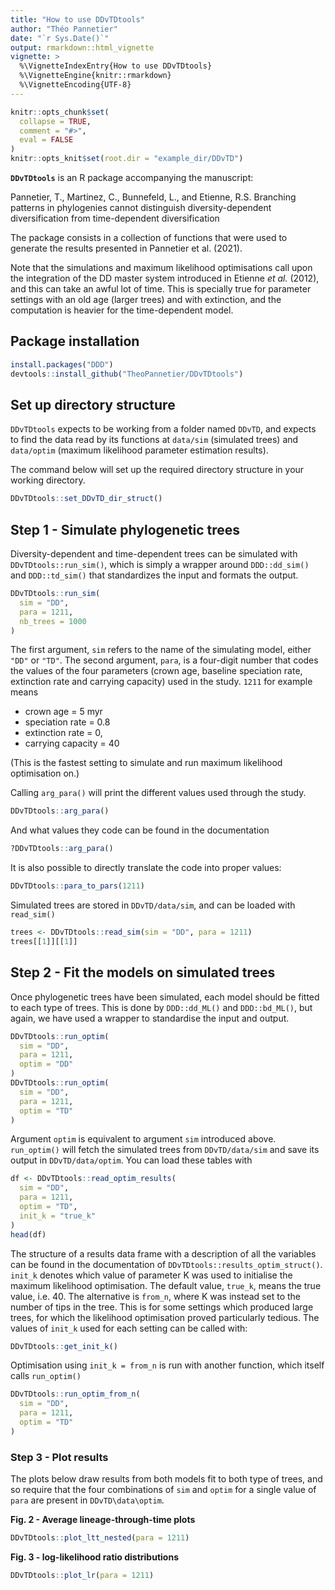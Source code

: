 ```yaml
---
title: "How to use DDvTDtools"
author: "Théo Pannetier"
date: "`r Sys.Date()`"
output: rmarkdown::html_vignette
vignette: >
  %\VignetteIndexEntry{How to use DDvTDtools}
  %\VignetteEngine{knitr::rmarkdown}
  %\VignetteEncoding{UTF-8}
---
```


```r
knitr::opts_chunk$set(
  collapse = TRUE,
  comment = "#>",
  eval = FALSE
)
knitr::opts_knit$set(root.dir = "example_dir/DDvTD")
```

__`DDvTDtools`__ is an R package accompanying the manuscript:

Pannetier, T., Martinez, C., Bunnefeld, L., and Etienne, R.S. Branching patterns in phylogenies cannot distinguish diversity-dependent diversification from time-dependent diversification

The package consists in a collection of functions that were used to generate the results presented in Pannetier et al. (2021).

Note that the simulations and maximum likelihood optimisations call upon the integration of the DD master system introduced in Etienne _et al._ (2012), and this can take an awful lot of time. This is specially true for parameter settings with an old age (larger trees) and with extinction, and the computation is heavier for the time-dependent model.


## Package installation
```r
install.packages("DDD")
devtools::install_github("TheoPannetier/DDvTDtools")
```

## Set up directory structure
`DDvTDtools` expects to be working from a folder named `DDvTD`, and expects to find the data read by its functions at `data/sim` (simulated trees) and `data/optim` (maximum likelihood parameter estimation results).

The command below will set up the required directory structure in your working directory.

```r
DDvTDtools::set_DDvTD_dir_struct()
```

## Step 1 - Simulate phylogenetic trees
Diversity-dependent and time-dependent trees can be simulated with `DDvTDtools::run_sim()`, which is simply a wrapper around `DDD::dd_sim()` and `DDD::td_sim()` that standardizes the input and formats the output.

```r
DDvTDtools::run_sim(
  sim = "DD",
  para = 1211,
  nb_trees = 1000
)
```

The first argument, `sim` refers to the name of the simulating model, either `"DD"` or `"TD"`. The second argument, `para`, is a four-digit number that codes the values of the four parameters (crown age, baseline speciation rate, extinction rate and carrying capacity) used in the study. 
`1211` for example means 

* crown age = 5 myr
* speciation rate = 0.8 
* extinction rate = 0, 
* carrying capacity = 40 

(This is the fastest setting to simulate and run maximum likelihood optimisation on.)

Calling `arg_para()` will print the different values used through the study.

```r
DDvTDtools::arg_para()
```

And what values they code can be found in the documentation

```r
?DDvTDtools::arg_para()
```

It is also possible to directly translate the code into proper values:

```r
DDvTDtools::para_to_pars(1211)
```

Simulated trees are stored in `DDvTD/data/sim`, and can be loaded with `read_sim()`

```r
trees <- DDvTDtools::read_sim(sim = "DD", para = 1211)
trees[[1]][[1]]
```

## Step 2 - Fit the models on simulated trees
Once phylogenetic trees have been simulated, each model should be fitted to each type of trees. This is done by `DDD::dd_ML()` and `DDD::bd_ML()`, but again, we have used a wrapper to standardise the input and output. 

```r
DDvTDtools::run_optim(
  sim = "DD", 
  para = 1211, 
  optim = "DD"
)
DDvTDtools::run_optim(
  sim = "DD", 
  para = 1211, 
  optim = "TD"
)
```

Argument `optim` is equivalent to argument `sim` introduced above.
`run_optim()` will fetch the simulated trees from `DDvTD/data/sim` and save its output in `DDvTD/data/optim`. You can load these tables with

```r
df <- DDvTDtools::read_optim_results(
  sim = "DD",
  para = 1211,
  optim = "TD",
  init_k = "true_k"
)
head(df)
```
The structure of a results data frame with a description of all the variables can be found in the documentation of `DDvTDtools::results_optim_struct()`.
`init_k` denotes which value of parameter K was used to initialise the maximum likelihood optimisation. The default value, `true_k`, means the true value, i.e. 40. The alternative is `from_n`, where K was instead set to the number of tips in the tree. This is for some settings which produced large trees, for which the likelihood optimisation proved particularly tedious.
The values of `init_k` used for each setting can be called with:

```r
DDvTDtools::get_init_k()
```

Optimisation using `init_k = from_n` is run with another function, which itself calls `run_optim()`

```r
DDvTDtools::run_optim_from_n(
  sim = "DD", 
  para = 1211, 
  optim = "TD"
)
```

### Step 3 - Plot results

The plots below draw results from both models fit to both type of trees, and so require that the four combinations of `sim` and `optim` for a single value of `para` are present in `DDvTD\data\optim`.

**Fig. 2 - Average lineage-through-time plots**
```r
DDvTDtools::plot_ltt_nested(para = 1211)
```

**Fig. 3 - log-likelihood ratio distributions**
```r
DDvTDtools::plot_lr(para = 1211)
```



